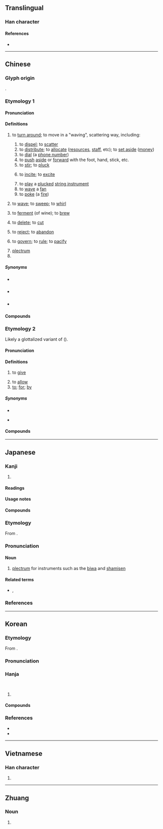 {{also|拨}}
{{character info}}
==Translingual==
{{Han simplified forms|撥|𫝼|拨|ex=y}}

===Han character===
{{Han char|rn=64|rad=手|as=12|sn=15|four=52047|canj=QNOE|ids=⿰扌發}}

====References====
* {{Han ref|kx=0455.110|dkj=12727|dj=0804.170|hdz=31964.060|uh=64A5|ud=25765|bh=BCB7|bd=48311}}

----

==Chinese==

===Glyph origin===
{{Han etym}}
{{Han compound|手|發|ls=psc|c1=s|c2=p|t1=hand}}.

===Etymology 1===
{{zh-forms|s=拨}}

====Pronunciation====
{{zh-pron
|m=bō
|m-s=bo2
|c=but6,but3,put3
|c_note=but6 — literary; put3 — vernacular, "to wave (a fan), to poke (a fire)", in {{zh-l|撥火|tr=put3 fo2}}, {{zh-l|撥扇|tr=put3 sin3}}, {{zh-l|撥爐|tr=put3 lou4}}
|c-t=
|g=bot6
|h=pfs=pat;gd=bad5
|j=bah4/beh4
|j_note=bah4 - vernacular; beh4 - literary
|mb=buŏi
|md=buák
|mn=poah/poat
|mn_note=poah - vernacular; poat - literary
|mn-t=puah4/bhuah4
|w=4peq
|x=bo6
|mc=y
|oc=y
|ma=
|cat=v,n,cls
}}

====Definitions====
{{zh-hanzi}}

# {{lb|zh|transitive}} to [[turn around]]; to move in a "waving", scattering way, including:
## to [[dispel]]; to [[scatter]]
## to [[distribute]]; to [[allocate]] ([[resources]], [[staff]], etc); to [[set aside]] ([[money]])
## to [[dial]] (a [[phone number]])
## to [[push]] [[aside]] or [[forward]] with the foot, hand, stick, etc.
## to [[stir]]; to [[pluck]]
## {{lb|zh|figurative}} to [[incite]]; to [[excite]]
## to [[play]] a [[pluck]]ed [[string instrument]]
## to [[wave]] a [[fan]]
## to [[poke]] (a [[fire]])
# {{lb|zh|intransitive}} to [[wave]]; to [[sweep]]; to [[whirl]]
# {{lb|zh|intransitive}} to [[ferment]] (of wine); to [[brew]]
# {{lb|zh|transitive}} to [[delete]]; to [[cut]]
# {{lb|zh|transitive}} to [[reject]]; to [[abandon]]
# {{lb|zh|transitive}} to [[govern]]; to [[rule]]; to [[pacify]]
#: {{zh-x|撥亂反正|to bring order out of chaos}}
# [[plectrum]]
# {{zh-classifier|people or things|t=[[group]]; [[batch]]}}

=====Synonyms=====
* {{s|to turn around}} {{zh-l|掉轉}}
* {{s|to brew}} {{zh-l|潑}}
* {{s|group}} {{zh-l|撥子}}

====Compounds====
{{zh-der|差撥|嘲撥|分斤撥兩|一撥|劃撥|分撥|土撥鼠|個人撥接|剔撥|冒霜撥露|撥弄|空撥|撥子|撩撥|撥火|撥萬論千|撥穀|擺撥|撥補|撥錢|撥亂|挑撥是非|撥火棍|撥兵|撥號系統|支撥|撥盤|撥雲撩雨|撩雲撥雨|撥龜|撥著癢處|撥正|撥馬|撥弄是非|批撥|撥浪鼓|撥草尋蛇|撥阮|撥雲見日|撥改貸|撥雨撩雲|撥甩|撥給|撥付|撥接服務|撥出|桿撥|撥鐙法|撥風也似|撥手|撥火兒|挑撥離間|撥亂之才|撩蜂撥刺|撥煩理劇|棖撥|挑燈撥火|炊撥兒|撥雲睹日|撥拉|撥亂濟危|撥協銀|撥蠟法|短撥|撥弦|撥嘴|撥交|撥發|撥煩理難|挑撥|撥開|標撥|撥弦樂器|撥瞪兒|撥接|撥剌|撥款|撥萬輪千|撥動|撥火棒|撥弗倒|撥魚兒|撥用|撥風羽|撥接費|提撥|撥亂興治|撥弓|撥亂濟時|撥算盤|撥亂反治|撥亂反正|撥頭|撥置|擺撥不下|撥冗|撥撩|撥亂誅暴|起撥|胡撥四|調撥車道|調撥|返正撥亂|點撥|遣撥|撥扇|撥爐|史撥尼克:si2 but6 nei4 hak1}}

===Etymology 2===
{{zh-forms|s=拨|alt=畀}}
Likely a glottalized variant of {{ltc-l|把|to hold; to give (dialectal)}} ({{zh-ref|Dai, 2004}}).

====Pronunciation====
{{zh-pron
|w=4peq
|cat=v,prep
}}

====Definitions====
{{zh-hanzi}} {{tlb|zh|Wu}}

# to [[give]]
#: {{zh-x|我 撥 伊 一 本 書。|tr=3ngu&4peq hhi&4iq pen&1sr|I give him a book.|ref='''2011''', Hu Baotan, {{lang|zh|弄堂}}, page 2|SH}}
# to [[allow]]
# [[to]]; [[for]]; [[by]]
#: {{zh-x|搿個 物事 是 撥 儂 個。|tr=5geq hheq&5meq zr&3zr&4peq+3non&5hheq|This is '''for''' you.|SH}}
#: {{zh-x|我 撥 伊 罵 脫 兩 聲。|tr=3ngu&4peq+3hhi&3mo theq&3lian san|I was briefly scolded '''by''' him.|ref='''2011''', Hu Baotan, {{lang|zh|弄堂}}, page 2|SH}}
#: {{zh-x|講 撥 人家 聽|tr=2kaan&4peq+3nyin ka&1thin|to tell someone else|SH}}
#: {{zh-x|送 禮物 撥 老師|tr=2son+3li veq&4peq&3lau sr|to give a gift '''to''' one's teacher|SH}}

=====Synonyms=====
* {{s|to give}}
{{zh-dial|給}}
* {{s|by}}
{{zh-dial|被}}

====Compounds====
{{zh-der|撥辣}}

{{zh-cat|Intermediate}}

----

==Japanese==
{{ja-kanji forms|𫝼|撥|ex=y}}

===Kanji===
{{ja-kanji|grade=|rs=手12|shin=𫝼}}

# {{rfdef|ja|sort=手12}}

====Readings====
{{ja-readings
|goon=はち
|kanon=はつ
|kanyoon=ばち
|kun=おさ-める, かか-げる, は-ねる, はら-う<はら-ふ, ひら-く
}}

====Usage notes====
{{ja-toyo-depre|発}}

====Compounds====
{{col2-u|ja
|{{ja-r|撥%音|はつ%おん}}
|{{ja-r|撥%開|はっ%かい}}
|{{ja-r|撥%棄|はっ%き}}
|{{ja-r|撥%弓|はっ%きゅう}}
|{{ja-r|撥%去|はっ%きょ}}
|{{ja-r|撥%条|はつ%じょう}} ({{ja-r|発%条|はつ%じょう|rom=-}})
|{{ja-r|撥%剌|はつ%らつ}} ({{ja-r|発%剌|はつ%らつ|rom=-}}, {{ja-r|潑%剌|はつ%らつ|rom=-}})
|{{ja-r|撥%簾|はつ%れん}}
|{{ja-r|挑%撥|ちょう%はつ}} ({{ja-r|挑%発|ちょう%はつ|rom=-}})
|{{ja-r|調%撥|ちょう%はつ}}
|{{ja-r|反%撥|はん%ぱつ}} ({{ja-r|反%発|はん%ぱつ|rom=-}})
}}

===Etymology===
{{wikipedia|lang=ja}}
{{ja-kanjitab|ばち|yomi=o}}
From {{der|ja|ltc|sort=ばち|-}} {{ltc-l|撥}}.

===Pronunciation===
{{ja-pron|ばち|y=kanyo|acc=2|acc_ref=SMK7,DJR}}

====Noun====
{{ja-noun|ばち|バチ|shin=𫝼}}

# [[plectrum]] for instruments such as the [[biwa]] and [[shamisen]]

====Related terms====
* {{ja-r|桴|ばち|rom=-}}, {{ja-r|枹|ばち}}

===References===
<references/>

----

==Korean==

===Etymology===
From {{der|ko|ltc|sort=발|-}} {{ltc-l|撥}}.

===Pronunciation===
{{ko-hanja-pron|발}}
{{ko-hanja-pron|벌}}

===Hanja===
{{ko-hanja-search}}
{{ko-hanja|다스리다|다스릴|발}}<br/>
{{ko-hanja|방패|벌}}

# {{rfdef|ko|sort=手12}}

====Compounds====
{{col2-u|ko
|{{ko-l|撥去|발거}}
|{{ko-l|撥軍|발군}}
|{{ko-l|撥棄|발기}}
|{{ko-l|撥鐙法|발등법}}
|{{ko-l|撥亂|발란}}
|{{ko-l|撥剌|발랄}}
|{{ko-l|撥无|발무}}
|{{ko-l|撥憫|발민}}
|{{ko-l|撥撥|발발}}
|{{ko-l|撥所|발소}}
|{{ko-l|撥條|발조}}
|{{ko-l|撥卒|발졸}}
}}

===References===
* {{R:hanjadoc|4265}}
* {{R:zonmal|25765}}

----

==Vietnamese==

===Han character===
{{vi-readings|reading=phết, bát, phiết|rs=手12}}

# {{rfdef|vi|sort=手12}}

----

==Zhuang==

===Noun===
{{za-head|noun}}

# {{za-sawndip form of|fwed||wing}}